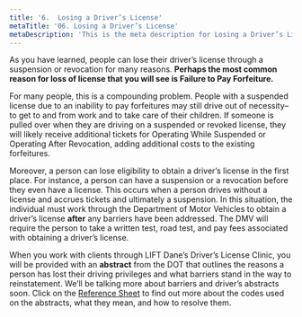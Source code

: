 ```yaml
---
title: '6.	Losing a Driver’s License'
metaTitle: '06. Losing a Driver’s License'
metaDescription: 'This is the meta description for Losing a Driver’s License'
---
```


As you have learned, people can lose their driver’s license through a suspension or revocation for many reasons. **Perhaps the most common reason for loss of license that you will see is Failure to Pay Forfeiture.**

For many people, this is a compounding problem. People with a suspended license due to an inability to pay forfeitures may still drive out of necessity–to get to and from work and to take care of their children. If someone is pulled over when they are driving on a suspended or revoked license, they will likely receive additional tickets for Operating While Suspended or Operating After Revocation, adding additional costs to the existing forfeitures.

Moreover, a person can lose eligibility to obtain a driver’s license in the first place. For instance, a person can have a suspension or a revocation before they even have a license. This occurs when a person drives without a license and accrues tickets and ultimately a suspension. In this situation, the individual must work through the Department of Motor Vehicles to obtain a driver’s license **after** any barriers have been addressed. The DMV will require the person to take a written test, road test, and pay fees associated with obtaining a driver’s license.

When you work with clients through LIFT Dane’s Driver’s License Clinic, you will be provided with an **abstract** from the DOT that outlines the reasons a person has lost their driving privileges and what barriers stand in the way to reinstatement. We’ll be talking more about barriers and driver’s abstracts soon. Click on the [Reference Sheet](https://drive.google.com/file/d/16U3iz0npQ25HtRIJLLysHUkyS1Bq0AU8/view?ormat=pdf) to find out more about the codes used on the abstracts, what they mean, and how to resolve them. 
